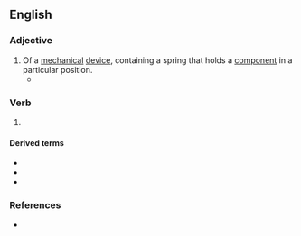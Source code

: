 {{also|springloaded}}
==English==

===Adjective===
{{en-adj|head=[[spring]]-[[loaded]]|-}}

# Of a [[mechanical]] [[device]], containing a spring that holds a [[component]] in a particular position.
#* {{quote-journal|en|year=1961|month=Novermber|author=Voyageur|title=The last of the Midland compounds|journal=Trains Illustrated|page=675|text=A '''spring-loaded''' reducing valve, controllable from the cab, admitted h.p. steam to both h.p. and l.p. cylinders whenever necessary, as, for example, on starting; [...].}}

===Verb===
{{head|en|verb form}}

# {{en-past of|spring-load}}

====Derived terms====
* {{l|en|spring-load}}<!--back-formation-->
* {{l|en|spring-loaded camming device}}
* {{l|en|spring-loaded mode}}

===References===
* {{R:Lexico}}